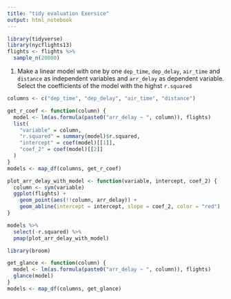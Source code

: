 ```yaml
---
title: "tidy evaluation Exersice"
output: html_notebook
---
```


```r
library(tidyverse)
library(nycflights13)
flights <- flights %>%
  sample_n(20000)
```

1. Make a linear model with one by one `dep_time`, `dep_delay`, `air_time` and `distance` as independent variables and `arr_delay` as dependent variable. Select the coefficients of the model with the highst `r.squared`

```r
columns <- c("dep_time", "dep_delay", "air_time", "distance")

get_r_coef <- function(column) {
  model <- lm(as.formula(paste0("arr_delay ~ ", column)), flights)
  list(
    "variable" = column,
    "r.squared" = summary(model)$r.squared,
    "intercept" = coef(model)[[1]],
    "coef_2" = coef(model)[[2]]
  )
}
models <- map_df(columns, get_r_coef)

plot_arr_delay_with_model <- function(variable, intercept, coef_2) {
  column <- sym(variable)
  ggplot(flights) +
    geom_point(aes(!!column, arr_delay)) +
    geom_abline(intercept = intercept, slope = coef_2, color = "red")
}

models %>%
  select(-r.squared) %>%
  pmap(plot_arr_delay_with_model)

library(broom)

get_glance <- function(column) {
  model <- lm(as.formula(paste0("arr_delay ~ ", column)), flights)
  glance(model)
}
models <- map_df(columns, get_glance)
```

